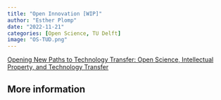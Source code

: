 ```yaml
---
title: "Open Innovation [WIP]"
author: "Esther Plomp"
date: "2022-11-21"
categories: [Open Science, TU Delft]
image: "OS-TUD.png"
---
```


[Opening New Paths to Technology Transfer: Open Science, Intellectual Property, and Technology Transfer](https://upstream.force11.org/opening-new-paths-to-technology-transfer/)

## More information
